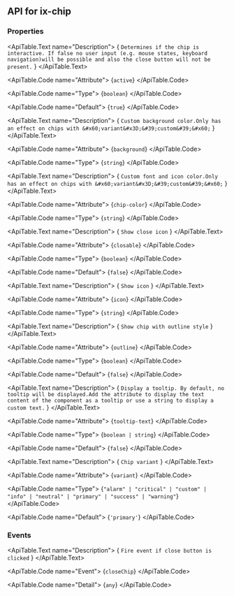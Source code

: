 
## API for ix-chip

### Properties

<ApiTable id="property-active">
  <ApiTable.PropertyHeader name="active" singleFramework="">
  </ApiTable.PropertyHeader>

  <ApiTable.Text name="Description">
    { `Determines if the chip is interactive. If false no user input (e.g. mouse states, keyboard navigation)will be possible and also the close button will not be present.` }
  </ApiTable.Text>

  <ApiTable.Code name="Attribute">
    {`active`}
  </ApiTable.Code>

  <ApiTable.Code name="Type">
   {`boolean`}
  </ApiTable.Code>

  <ApiTable.Code name="Default">
    {`true`}
  </ApiTable.Code>

</ApiTable>
<ApiTable id="property-background">
  <ApiTable.PropertyHeader name="background" singleFramework="">
  </ApiTable.PropertyHeader>

  <ApiTable.Text name="Description">
    { `Custom background color.Only has an effect on chips with &#x60;variant&#x3D;&#39;custom&#39;&#x60;` }
  </ApiTable.Text>

  <ApiTable.Code name="Attribute">
    {`background`}
  </ApiTable.Code>

  <ApiTable.Code name="Type">
   {`string`}
  </ApiTable.Code>


</ApiTable>
<ApiTable id="property-chipColor">
  <ApiTable.PropertyHeader name="chipColor" singleFramework="">
  </ApiTable.PropertyHeader>

  <ApiTable.Text name="Description">
    { `Custom font and icon color.Only has an effect on chips with &#x60;variant&#x3D;&#39;custom&#39;&#x60;` }
  </ApiTable.Text>

  <ApiTable.Code name="Attribute">
    {`chip-color`}
  </ApiTable.Code>

  <ApiTable.Code name="Type">
   {`string`}
  </ApiTable.Code>


</ApiTable>
<ApiTable id="property-closable">
  <ApiTable.PropertyHeader name="closable" singleFramework="">
  </ApiTable.PropertyHeader>

  <ApiTable.Text name="Description">
    { `Show close icon` }
  </ApiTable.Text>

  <ApiTable.Code name="Attribute">
    {`closable`}
  </ApiTable.Code>

  <ApiTable.Code name="Type">
   {`boolean`}
  </ApiTable.Code>

  <ApiTable.Code name="Default">
    {`false`}
  </ApiTable.Code>

</ApiTable>
<ApiTable id="property-icon">
  <ApiTable.PropertyHeader name="icon" singleFramework="">
  </ApiTable.PropertyHeader>

  <ApiTable.Text name="Description">
    { `Show icon` }
  </ApiTable.Text>

  <ApiTable.Code name="Attribute">
    {`icon`}
  </ApiTable.Code>

  <ApiTable.Code name="Type">
   {`string`}
  </ApiTable.Code>


</ApiTable>
<ApiTable id="property-outline">
  <ApiTable.PropertyHeader name="outline" singleFramework="">
  </ApiTable.PropertyHeader>

  <ApiTable.Text name="Description">
    { `Show chip with outline style` }
  </ApiTable.Text>

  <ApiTable.Code name="Attribute">
    {`outline`}
  </ApiTable.Code>

  <ApiTable.Code name="Type">
   {`boolean`}
  </ApiTable.Code>

  <ApiTable.Code name="Default">
    {`false`}
  </ApiTable.Code>

</ApiTable>
<ApiTable id="property-tooltipText">
  <ApiTable.PropertyHeader name="tooltipText" singleFramework="">
      <SinceTag message={`3.0.0`} />
  </ApiTable.PropertyHeader>

  <ApiTable.Text name="Description">
    { `Display a tooltip. By default, no tooltip will be displayed.Add the attribute to display the text content of the component as a tooltip or use a string to display a custom text.` }
  </ApiTable.Text>

  <ApiTable.Code name="Attribute">
    {`tooltip-text`}
  </ApiTable.Code>

  <ApiTable.Code name="Type">
   {`boolean | string`}
  </ApiTable.Code>

  <ApiTable.Code name="Default">
    {`false`}
  </ApiTable.Code>

</ApiTable>
<ApiTable id="property-variant">
  <ApiTable.PropertyHeader name="variant" singleFramework="">
  </ApiTable.PropertyHeader>

  <ApiTable.Text name="Description">
    { `Chip variant` }
  </ApiTable.Text>

  <ApiTable.Code name="Attribute">
    {`variant`}
  </ApiTable.Code>

  <ApiTable.Code name="Type">
   {`"alarm" | "critical" | "custom" | "info" | "neutral" | "primary" | "success" | "warning"`}
  </ApiTable.Code>

  <ApiTable.Code name="Default">
    {`'primary'`}
  </ApiTable.Code>

</ApiTable>


### Events

<ApiTable id="event-closeChip">
  <ApiTable.EventHeader name="closeChip">
  </ApiTable.EventHeader>

  <ApiTable.Text name="Description">
    { `Fire event if close button is clicked` }
  </ApiTable.Text>

  <ApiTable.Code name="Event">
    {`closeChip`}
  </ApiTable.Code>

  <ApiTable.Code name="Detail">
    {`any`}
  </ApiTable.Code>
</ApiTable>



